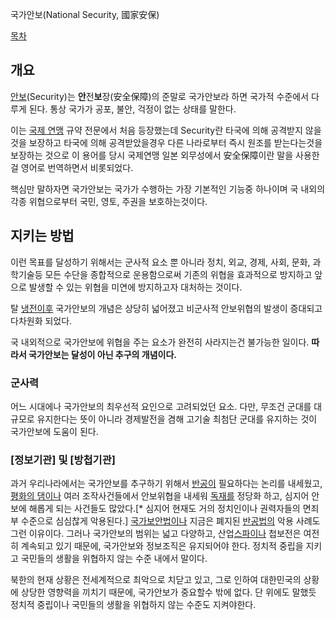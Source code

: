 국가안보(National Security, 國家安保)

[[목차]]

== 개요 ==
[[안보]](Security)는 '''안'''전'''보'''장(安全保障)의 준말로 국가안보라 하면 국가적 수준에서 다루게 된다. 통상 국가가 공포, 불안, 걱정이 없는 상태를 말한다. 

이는 [[국제 연맹]] 규약 전문에서 처음 등장했는데 Security란 타국에 의해 공격받지 않을 것을 보장하고 타국에 의해 공격받았을경우 다른 나라로부터 즉시 원조를 받는다는것을 보장하는 것으로 이 용어를 당시 국제연맹 일본 외무성에서 安全保障이란 말을 사용한걸 영어로 번역하면서 비롯되었다. 

핵심만 말하자면 국가안보는 국가가 수행하는 가장 기본적인 기능중 하나이며 국 내외의 각종 위협으로부터 국민, 영토, 주권을 보호하는것이다. 

== 지키는 방법 ==
이런 목표를 달성하기 위해서는 군사적 요소 뿐 아니라 정치, 외교, 경제, 사회, 문화, 과학기술등 모든 수단을 종합적으로 운용함으로써 기존의 위협을 효과적으로 방지하고 앞으로 발생할 수 있는 위협을 미연에 방지하고자 대처하는 것이다. 

탈 [[냉전]]이후 국가안보의 개념은 상당히 넓어졌고 비군사적 안보위협의 발생이 증대되고 다차원화 되었다. 

국 내외적으로 국가안보에 위협을 주는 요소가 완전히 사라지는건 불가능한 일이다. '''따라서 국가안보는 달성이 아닌 추구의 개념이다.''' 

=== 군사력 ===
어느 시대에나 국가안보의 최우선적 요인으로 고려되었던 요소. 다만, 무조건 군대를 대규모로 유지한다는 뜻이 아니라 경제발전을 겸해 고기술 최첨단 군대를 유지하는 것이 국가안보에 도움이 된다.

=== [정보기관] 및 [방첩기관] ===
과거 우리나라에서는 국가안보를 추구하기 위해서 [[반공]]이 필요하다는 논리를 내세웠고, [[평화의 댐]]이나 여러 조작사건들에서 안보위협을 내세워 [[독재]]를 정당화 하고, 심지어 안보에 해롭게 되는 사건들도 많았다.[* 심지어 현재도 거의 정치인이나 권력자들의 면죄부 수준으로 심심찮게 악용된다.] [[국가보안법]]이나 지금은 폐지된 [[반공법]]의 악용 사례도 그런 이유이다. 그러나 국가안보의 범위는 넓고 다양하고, 산업[[스파이]]나 첩보전은 여전히 계속되고 있기 때문에, 국가안보와 정보조직은 유지되어야 한다. 정치적 중립을 지키고 국민들의 생활을 위협하지 않는 수준 내에서 말이다. 

북한의 현재 상황은 전세계적으로 최악으로 치닫고 있고, 그로 인하여 대한민국의 상황에 상당한 영향력을 끼치기 때문에, 국가안보가 중요할수 밖에 없다. 단 위에도 말했듯 정치적 중립이나 국민들의 생활을 위협하지 않는 수준도 지켜야한다.
